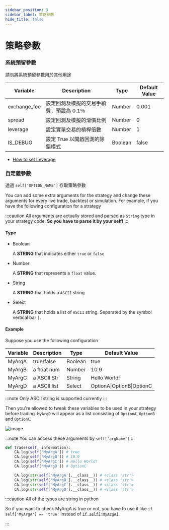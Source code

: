 ```yaml
---
sidebar_position: 3
sidebar_label: 策略參數
hide_title: false
---
```



# 策略參數

### 系統預留參數

請勿將系統預留參數用於其他用途

| Variable      | Description                                     | Type    | Default Value |
| ------------- | ----------------------------------------------- | ------- | ------------- |
| exchange_fee  | 設定回測及模擬的交易手續費，預設為 0.1％              | Number  | 0.001         |
| spread        | 設定回測及模擬的滑價比例                            | Number  | 0             |
| leverage      | 設定實單交易的槓桿倍數                              | Number  | 1             |
| IS_DEBUG      | 設定 True 以開啟回測的除錯模式                      | Boolean | false         |

- [How to set Leverage](https://help.crypto-arsenal.io/en/articles/6572523-how-to-set-leverage)

### 自定義參數

透過 `self['OPTION_NAME']` 存取策略參數

You can add some extra arguments for the strategy and change these arguments for every live trade, backtest or simulation.
For example, if you have the following configuration for a strategy

:::caution
All arguments are actually stored and parsed as `String` type in your strategy code. **So you have to parse it by your self!**
:::

#### Type

- Boolean

  A **STRING** that indicates either `true` or `false`

- Number

  A **STRING** that represents a `float` value.

- String

  A **STRING** that holds a `ASCII` string

- Select

  A **STRING** that holds a list of `ASCII` string. Separated by the symbol vertical bar `|`.

#### Example

Suppose you use the following configuration

| Variable | Description  | Type    | Default Value             |
| -------- | ------------ | ------- | ------------------------- |
| MyArgA   | true/false   | Boolean | true                      |
| MyArgB   | a float num  | Number  | 10.9                      |
| MyArgC   | a ASCII Str  | String  | Hello World!              |
| MyArgD   | a ASCII list | Select  | OptionA\|OptionB\|OptionC |

:::note
Only ASCII string is supported currently
:::

Then you're allowed to tweak these variables to be used in your strategy before trading. `MyArgD` will appear as a list consisting of `OptionA`, `OptionB` and `OptionC`.

![image](https://user-images.githubusercontent.com/5862369/56237500-b3511900-60be-11e9-878d-3e5c2cff4991.png)

:::note
You can access these arguments by `self['argName']`
:::

```python
def trade(self, information):
    CA.log(self['MyArgA']) # true
    CA.log(self['MyArgB']) # 10.9
    CA.log(self['MyArgC']) # Hello World!
    CA.log(self['MyArgD']) # OptionC

    CA.log(str(self['MyArgA'].__class__)) # <class 'str'>
    CA.log(str(self['MyArgB'].__class__)) # <class 'str'>
    CA.log(str(self['MyArgC'].__class__)) # <class 'str'>
    CA.log(str(self['MyArgD'].__class__)) # <class 'str'>
```

:::caution All of the types are string in python

So if you want to check MyArgA is true or not, you have to use it like `if self['MyArgA'] == 'true'` instead of ~~`if self['MyArgA]`~~.

:::

